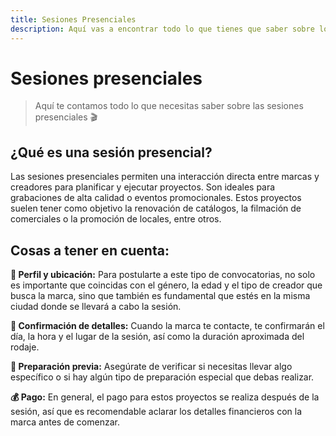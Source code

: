 ```yaml
---
title: Sesiones Presenciales
description: Aquí vas a encontrar todo lo que tienes que saber sobre los contratos en remoto 🔮
---
```

# Sesiones presenciales

> Aquí te contamos todo lo que necesitas saber sobre las sesiones presenciales 🎬
> 

## ¿Qué es una sesión presencial?

Las sesiones presenciales permiten una interacción directa entre marcas y creadores para planificar y ejecutar proyectos. Son ideales para grabaciones de alta calidad o eventos promocionales. Estos proyectos suelen tener como objetivo la renovación de catálogos, la filmación de comerciales o la promoción de locales, entre otros.

## Cosas a tener en cuenta:

**📌 Perfil y ubicación:** Para postularte a este tipo de convocatorias, no solo es importante que coincidas con el género, la edad y el tipo de creador que busca la marca, sino que también es fundamental que estés en la misma ciudad donde se llevará a cabo la sesión.

**📅 Confirmación de detalles:** Cuando la marca te contacte, te confirmarán el día, la hora y el lugar de la sesión, así como la duración aproximada del rodaje.

**🧳 Preparación previa:** Asegúrate de verificar si necesitas llevar algo específico o si hay algún tipo de preparación especial que debas realizar.

**💰 Pago:** En general, el pago para estos proyectos se realiza después de la sesión, así que es recomendable aclarar los detalles financieros con la marca antes de comenzar.
